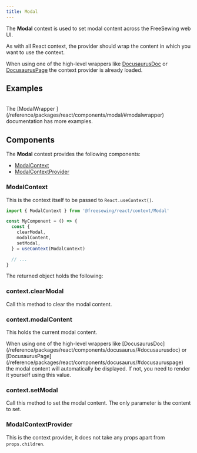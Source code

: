 ```yaml
---
title: Modal
---
```



<DocusaurusDoc>

The **Modal** context is used to set modal content across the FreeSewing web UI.

<Popout type="tip">
As with all React context, the provider should wrap the content in which you
want to use the context.

When using one of the high-level wrappers like
[DocusaurusDoc](/reference/packages/react/components/docusaurus/#docusaurusdoc)
or
[DocusaurusPage](/reference/packages/react/components/docusaurus/#docusauruspage)
the context provider is already loaded.
</Popout>

## Examples

<ModalExamples />

<br />
<MiniTip>The [ModalWrapper ](/reference/packages/react/components/modal/#modalwrapper) documentation has more examples.</MiniTip>

## Components

The **Modal** context provides the following components:

- [ModalContext](#modalcontext)
- [ModalContextProvider](#modalcontextprovider)

### ModalContext

This is the context itself to be passed to `React.useContext()`.

```js
import { ModalContext } from '@freesewing/react/context/Modal'

const MyComponent = () => {
  const {
    clearModal,
    modalContent,
    setModal,
  } = useContext(ModalContext)

  // ...
}
```

The returned object holds the following:

### context.clearModal

Call this method to clear the modal content.

### context.modalContent

This holds the current modal content.

<Popout type="tip">
When using one of the high-level wrappers like
[DocusaurusDoc](/reference/packages/react/components/docusaurus/#docusaurusdoc)
or
[DocusaurusPage](/reference/packages/react/components/docusaurus/#docusauruspage)
the modal content will automatically be displayed. If not, you need to render it yourself
using this value.
</Popout>

### context.setModal

Call this method to set the modal content. The only parameter is the content to set.

### ModalContextProvider

This is the context provider, it does not take any props apart from `props.children`.

</DocusaurusDoc>
